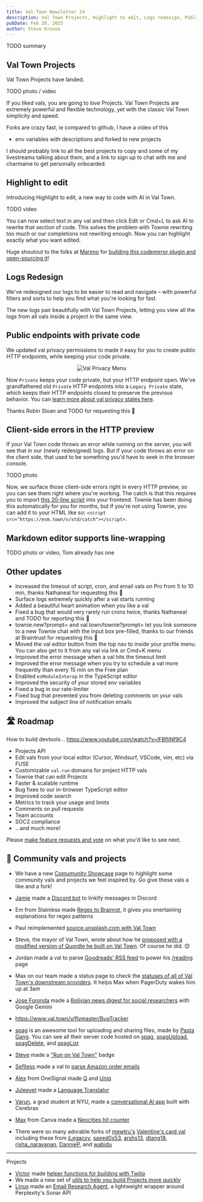```yaml
---
title: Val Town Newsletter 24
description: Val Town Projects, Highlight to edit, Logs redesign, Public endpoints with private code, and more
pubDate: Feb 28, 2025
author: Steve Krouse
---
```



TODO summary

## Val Town Projects

Val Town Projects have landed.

TODO photo / video

If you liked vals, you are going to _love_ Projects. Val Town Projects are extremely powerful and flexible technology, yet with the classic Val Town simplicity and speed.

Forks are crazy fast, ie compared to github, I have a video of this

- env variables with descriptions and forked to new projects

I should probably link to all the best projects to copy and some of my livestreams talking about them, and a link to sign up to chat with me and charmaine to get personally onboarded.

## Highlight to edit

Introducing Highlight to edit, a new way to code with AI in Val Town.

TODO video

You can now select text in any val and then click Edit or Cmd+L to ask AI to rewrite that section of code.
This solves the problem with Townie rewriting too much or our completions not rewriting enough. Now you can highlight exactly what you want edited.

Huge shoutout to the folks at [Marimo](https://marimo.io/) for [building this codemirror plugin and open-sourcing it](https://marimo-team.github.io/codemirror-ai/)!

## Logs Redesign

We've redesigned our logs to be easier to read and navigate – with powerful filters and sorts to help you find what you're looking for fast.

The new logs pair beautifully with Val Town Projects, letting you view all the logs from all vals inside a project in the same view.

## Public endpoints with private code

We updated val privacy permissions to made it easy for you to create public HTTP endpoints, while keeping your code private.

<figure align="center">
  <Image
    style={{
      maxWidth: "600px",
      borderRadius: "8px",
      border: "1px solid var(--border)",
      overflow: "hidden",
    }}
    src={Privacy}
    alt="Val Privacy Menu"
  />
</figure>

Now `Private` keeps your code private, but your HTTP endpoint open. We've grandfathered old `Private` HTTP endpoints into a `Legacy Private` state, which keeps their HTTP endpoints closed to preserve the previous behavior. You can [learn more about val privacy states here](https://docs.val.town/reference/permissions/).

Thanks Robin Sloan and TODO for requesting this 🙏

## Client-side errors in the HTTP preview

If your Val Town code throws an error while running on the server, you will see that in our (newly redesigned) logs. But if your code throws an error on the client side, that used to be something you'd have to seek in the browser console.

TODO photo

Now, we surface those client-side errors right in every HTTP preview, so you can see them right where you're working. The catch is that this requires you to import [this 20-line script](https://www.val.town/v/std/catch) into your frontend. Townie has been doing this automatically for you for months, but if you're not using Townie, you can add it to your HTML like so: `<script src="https://esm.town/v/std/catch"></script>`.

## Markdown editor supports line-wrapping

TODO photo or video, Tom already has one

## Other updates

- Increased the timeout of script, cron, and email vals on Pro from 5 to 10 min, thanks Nathaneal for requesting this 🙏
- Surface logs extremely quickly after a val starts running
- Added a beautiful heart animation when you like a val
- Fixed a bug that would very rarely run crons twice, thanks Nathaneal and TODO for reporting this 🙏
- townie.new?prompt= and val.town/townie?prompt= let you link someone to a new Townie chat with the input box pre-filled, thanks to our friends at Braintrust for requesting this 🙏
- Moved the val editor button from the top nav to inside your profile menu. You can also get to it from any val via link or Cmd+K menu
- Improved the error message when a val hits the timeout limit
- Improved the error message when you try to schedule a val more frequently than every 15 min on the Free plan
- Enabled `esModuleInterop` in the TypeScript editor
- Improved the security of your stored env variables
- Fixed a bug in our rate-limiter
- Fixed bug that prevented you from deleting comments on your vals
- Improved the subject line of notification emails

## 🛣️ Roadmap

How to build devtools... https://www.youtube.com/watch?v=lFBfliNf9C4

- Projects API
- Edit vals from your local editor (Cursor, Windsurf, VSCode, vim, etc) via FUSE
- Customizable `val.run` domains for project HTTP vals
- Townie that can edit Projects
- Faster & scalable runtime
- Bug fixes to our in-browser TypeScript editor
- Improved code search
- Metrics to track your usage and limits
- Comments on pull requests
- Team accounts
- SOC2 compliance
- …and much more!

Please [make feature requests and vote](https://github.com/val-town/val-town-product/discussions?discussions) on what you'd like to see next.

## 🌟 Community vals and projects

- We have a new [Comumunity Showcase](https://www.val.town/explore/community-showcase) page to highlight some community vals and projects we feel inspired by. Go give these vals a like and a fork!
- [Jamie](https://www.val.town/u/jamiedubs) made a [Discord bot](https://www.val.town/v/jamiedubs/linkifyDiscordBot) to linkify messages in Discord
- Em from Stainless made [Regex to Brainrot](https://www.val.town/v/stainless_em/regexToBrainrot), it gives you enertaining explanations for regex patterns
- Paul reimplemented [source.unsplash.com with Val Town](https://paul.af/reimplementing-unsplash-source)
- Steve, the mayor of Val Town, wrote about how he [proposed with a modified version of Quordle he built on Val Town](https://stevekrouse.com/proposal). Of course he did. 😊
- Jordan made a val to parse [Goodreads' RSS feed](https://www.jordankatzen.com/posts/notes/goodreads-rss/) to power his [/reading](https://www.jordankatzen.com/reading/) page
- Max on our team made a status page to check the [statuses of all of Val Town's downstream providers](https://www.val.town/x/maxm/status_status). It helps Max when PagerDuty wakes him up at 3am
- [Jose Foronda](https://www.val.town/u/joseforonda) made a [Bolivian news digest for social researchers](https://www.val.town/v/joseforonda/newsletter) with Google Gemini
- https://www.val.town/v/flymaster/BugTracker
- [spag](https://spag.cc/) is an awesome tool for uploading and sharing files, made by [Pasta Gang](https://www.pastagang.cc/). You can see all their server code hosted on [spag](https://www.val.town/v/todepond/spag), [spagUpload](https://www.val.town/v/todepond/spagUpload), [spagDelete](https://www.val.town/v/todepond/spagDelete), and [spagList](https://www.val.town/v/todepond/spagList)
- [Steve](https://www.val.town/u/stevekrouse) made a ["Run on Val Town"](https://www.val.town/v/stevekrouse/badge) badge
- [Seflless](https://www.val.town/u/seflless) made a val to [parse Amazon order emails](https://www.val.town/v/seflless/parseAmazonOrderEmail)
- [Alex](https://www.val.town/u/genco) from OneSignal made [Q](https://www.val.town/v/genco/q) and [Uniq](https://www.val.town/v/genco/uniq)
- [Juleeyet](https://www.val.town/u/juleeyet) made a [Language Translator ](ttps://www.val.town/v/juleeyet/LanguageTranslator)
- [Varun](https://www.val.town/u/varun1352), a grad student at NYU, made a [conversational AI app]((https://www.val.town/v/varun1352/AlwaysHere)) built with Cerebras
- [Max](https://www.val.town/u/mbo) from Canva made a [Neocities hit counter](https://www.val.town/v/mbo/neocities_hit_counter)


- There were so many adorable forks of [mewtru's](https://www.val.town/v/mewtru/valentine) [Valentine's card val](https://www.val.town/v/mewtru/valentine) including these from [iLegacyy](https://www.val.town/v/iLegacyy/valentine), [saeed0x53](https://www.val.town/v/saeed0x53/valentine), [arshs13](https://www.val.town/v/arshs13/valentine), [dtang18](https://www.val.town/v/dtang18/willumarrymeoratleastbemyvalentine), [risha_narayanan](https://www.val.town/v/risha_narayanan/valentine), [DannieP](https://www.val.town/v/DannieP/BeMyValentines), and [wabidu](https://www.val.town/v/wabidu/valentine)

---

Projects
- [Victor](https://www.val.town/u/vawogbemi) made [helper functions for building with Twilio](https://www.val.town/x/vawogbemi/TwilioHelperFunctions)
- We made a new set of [utils to help you build Projects more quickly](https://www.val.town/x/std/utils/)
- [Linus](https://www.val.town/u/thesephist) made an [Email Research Agent](https://www.val.town/x/thesephist/researchAgent), a lightweight wrapper around Perplexity's Sonar API
